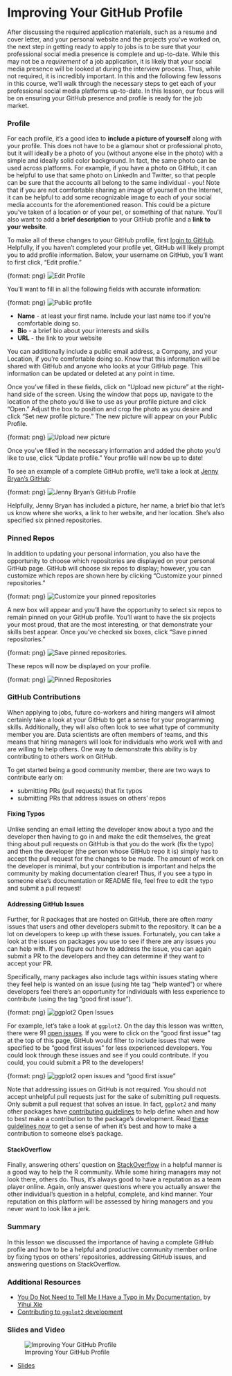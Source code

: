 # Improving Your GitHub Profile

After discussing the required application materials, such as a resume and cover letter, and your personal website and the projects you've worked on, the next step in getting ready to apply to jobs is to be sure that your professional social media presence is complete and up-to-date. While this may not be a *requirement* of a job application, it is likely that your social media presence will be looked at during the interview process. Thus, while not required, it is incredibly important. In this and the following few lessons in this course, we'll walk through the necessary steps to get each of your professional social media platforms up-to-date. In this lesson, our focus will be on ensuring your GitHub presence and profile is ready for the job market.

### Profile

For each profile, it's a good idea to **include a picture of yourself** along with your profile. This does not have to be a glamour shot or professional photo, but it will ideally be a photo of you (without anyone else in the photo) with a simple and ideally solid color background. In fact, the same photo can be used across platforms. For example, if you have a photo on GitHub, it can be helpful to use that same photo on LinkedIn and Twitter, so that people can be sure that the accounts all belong to the same individual - you! Note that if you are not comfortable sharing an image of yourself on the Internet, it can be helpful to add some recognizable image to each of your social media accounts for the aforementioned reason. This could be a picture you've taken of a location or of your pet, or something of that nature. You'll also want to add a **brief description** to your GitHub profile and a **link to your website**.

To make all of these changes to your GitHub profile, first [login to GitHub](https://github.com/). Helpfully, if you haven't completed your profile yet, GitHub will likely prompt you to add profile information. Below, your username on GitHub, you'll want to first click, "Edit profile."

{format: png}
![Edit Profile](https://docs.google.com/presentation/d/10VRTUHsYh8hdYBily8cexSdP-sviYCIo_gzh1y8PsRs/export/png?id=10VRTUHsYh8hdYBily8cexSdP-sviYCIo_gzh1y8PsRs&pageid=g3a45d4729b_0_0)

You'll want to fill in all the following fields with accurate information:

{format: png}
![Public profile](https://docs.google.com/presentation/d/10VRTUHsYh8hdYBily8cexSdP-sviYCIo_gzh1y8PsRs/export/png?id=10VRTUHsYh8hdYBily8cexSdP-sviYCIo_gzh1y8PsRs&pageid=g3fe8a5363e_0_1)

* __Name__ - at least your first name. Include your last name too if you're comfortable doing so.
* __Bio__ - a brief bio about your interests and skills
* __URL__ - the link to your website

You can additionally include a public email address, a Company, and your Location, if you're comfortable doing so. Know that this information will be shared with GitHub and anyone who looks at your GitHub page. This information can be updated or deleted at any point in time.

Once you've filled in these fields, click on "Upload new picture" at the right-hand side of the screen. Using the window that pops up, navigate to the location of the photo you'd like to use as your profile picture and click "Open." Adjust the box to position and crop the photo as you desire and click "Set new profile picture." The new picture will appear on your Public Profile.

{format: png}
![Upload new picture](https://docs.google.com/presentation/d/10VRTUHsYh8hdYBily8cexSdP-sviYCIo_gzh1y8PsRs/export/png?id=10VRTUHsYh8hdYBily8cexSdP-sviYCIo_gzh1y8PsRs&pageid=g3fe8a5363e_0_50)

Once you've filled in the necessary information and added the photo you'd like to use, click "Update profile." Your profile will now be up to date!

To see an example of a complete GitHub profile, we'll take a look at [Jenny Bryan's GitHub](https://github.com/jennybc):

{format: png}
![Jenny Bryan's GitHub Profile](https://docs.google.com/presentation/d/10VRTUHsYh8hdYBily8cexSdP-sviYCIo_gzh1y8PsRs/export/png?id=10VRTUHsYh8hdYBily8cexSdP-sviYCIo_gzh1y8PsRs&pageid=g3fe8a5363e_0_65)

Helpfully, Jenny Bryan has included a picture, her name, a brief bio that let's us know where she works, a link to her website, and her location. She's also specified six pinned repositories.

### Pinned Repos

In addition to updating your personal information, you also have the opportunity to choose which repositories are displayed on your personal GitHub page. GitHub will choose six repos to display; however, you can customize which repos are shown here by clicking "Customize your pinned repositories."

{format: png}
![Customize your pinned repositories](https://docs.google.com/presentation/d/10VRTUHsYh8hdYBily8cexSdP-sviYCIo_gzh1y8PsRs/export/png?id=10VRTUHsYh8hdYBily8cexSdP-sviYCIo_gzh1y8PsRs&pageid=g3fe8a5363e_0_5)

A new box will appear and you'll have the opportunity to select six repos to remain pinned on your GitHub profile. You'll want to have the six projects your most proud, that are the most interesting, or that demonstrate your skills best appear. Once you've checked six boxes, click "Save pinned repositories."

{format: png}
![Save pinned repositories.](https://docs.google.com/presentation/d/10VRTUHsYh8hdYBily8cexSdP-sviYCIo_gzh1y8PsRs/export/png?id=10VRTUHsYh8hdYBily8cexSdP-sviYCIo_gzh1y8PsRs&pageid=g3fe8a5363e_0_12)

 These repos will now be displayed on your profile.

{format: png}
![Pinned Repositories](https://docs.google.com/presentation/d/10VRTUHsYh8hdYBily8cexSdP-sviYCIo_gzh1y8PsRs/export/png?id=10VRTUHsYh8hdYBily8cexSdP-sviYCIo_gzh1y8PsRs&pageid=g3fe8a5363e_0_17)


### GitHub Contributions

When applying to jobs, future co-workers and hiring mangers will almost certainly take a look at your GitHub to get a sense for your programming skills. Additionally, they will also often look to see what type of community member you are. Data scientists are often members of teams, and this means that hiring managers will look for individuals who work well with and are willing to help others. One way to demonstrate this ability is by contributing to others work on GitHub.

To get started being a good community member, there are two ways to contribute early on:

* submitting PRs (pull requests) that fix typos
* submitting PRs that address issues on others' repos

#### Fixing Typos

Unlike sending an email letting the developer know about a typo and the developer then having to go in and make the edit themselves, the great thing about pull requests on GitHub is that you do the work (fix the typo) and then the developer (the person whose GitHub repo it is) simply has to accept the pull request for the changes to be made. The amount of work on the developer is minimal, but your contribution is important and helps the community by making documentation clearer! Thus, if you see a typo in someone else's documentation or README file, feel free to edit the typo and submit a pull request!

#### Addressing GitHub Issues

Further, for R packages that are hosted on GitHub, there are often *many* issues that users and other developers submit to the repository. It can be a lot on developers to keep up with these issues. Fortunately, you can take a look at the issues on packages you use to see if there are any issues you can help with. If you figure out how to address the issue, you can again submit a PR to the developers and they can determine if they want to accept your PR.

Specifically, many packages also include tags within issues stating where they feel help is wanted on an issue (using hte tag "help wanted") or where developers feel there's an opportunity for individuals with less experience to contribute (using the tag "good first issue").

{format: png}
![`ggplot2` Open Issues](https://docs.google.com/presentation/d/10VRTUHsYh8hdYBily8cexSdP-sviYCIo_gzh1y8PsRs/export/png?id=10VRTUHsYh8hdYBily8cexSdP-sviYCIo_gzh1y8PsRs&pageid=g3fe8a5363e_0_22)

For example, let's take a look at `ggplot2`. On the day this lesson was written, there were 91 [open issues](https://github.com/tidyverse/ggplot2/issues).  If you were to click on the "good first issue" tag at the top of this page, GitHub would filter to include issues that were specified to be "good first issues" for less experienced developers. You could look through these issues and see if you could contribute. If you could, you could submit a PR to the developers!

{format: png}
![`ggplot2` open issues and "good first issue"](https://docs.google.com/presentation/d/10VRTUHsYh8hdYBily8cexSdP-sviYCIo_gzh1y8PsRs/export/png?id=10VRTUHsYh8hdYBily8cexSdP-sviYCIo_gzh1y8PsRs&pageid=g3fe8a5363e_0_28)

Note that addressing issues on GitHub is not required. You should not accept unhelpful pull requests just for the sake of submitting pull requests. Only submit a pull request that solves an issue. In fact, `ggplot2` and many other packages have [contributing guidelines](https://github.com/tidyverse/ggplot2/blob/master/CONTRIBUTING.md) to help define when and how to best make a contribution to the package's development. Read [these guidelines now](https://github.com/tidyverse/ggplot2/blob/master/CONTRIBUTING.md) to get a sense of when it's best and how to make a contribution to someone else's package.

#### StackOverflow

Finally, answering others' question on [StackOverflow](www.stackoverflow.com) in a helpful manner is a good way to help the R community. While some hiring managers may not look there, others do. Thus, it's always good to have a reputation as a team player online. Again, only answer questions where you actually answer the other individual's question in a helpful, complete, and kind manner. Your reputation on this platform will be assessed by hiring managers and you never want to look like a jerk.

### Summary

In this lesson we discussed the importance of having a complete GitHub profile and how to be a helpful and productive community member online by fixing typos on others' repositories, addressing GitHub issues, and answering questions on StackOverflow.

### Additional Resources

* [You Do Not Need to Tell Me I Have a Typo in My Documentation](https://yihui.name/en/2013/06/fix-typo-in-documentation/), by [Yihui Xie](https://yihui.name/en/about/)
* [Contributing to `ggplot2` development](https://github.com/tidyverse/ggplot2/blob/master/CONTRIBUTING.md)

### Slides and Video

![Improving Your GitHub Profile](https://www.youtube.com/watch?v=2OvDFxPXKEQ)

* [Slides](https://docs.google.com/presentation/d/10VRTUHsYh8hdYBily8cexSdP-sviYCIo_gzh1y8PsRs/edit?usp=sharing)
